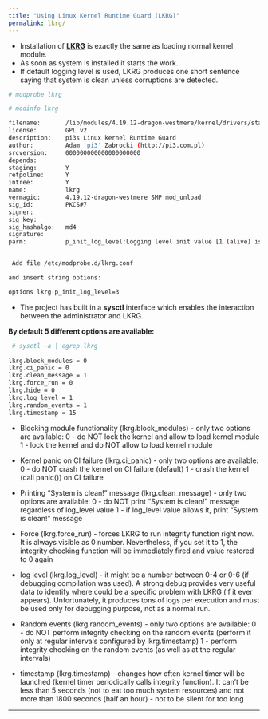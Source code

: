 ```yaml
---
title: "Using Linux Kernel Runtime Guard (LKRG)"
permalink: lkrg/
---
```


 - Installation of [**LKRG**](http://openwall.info/wiki/p_lkrg/Protected_Features) is exactly the same as loading normal kernel module. 
 - As soon as system is installed it starts the work. 
 - If default logging level is used, LKRG produces one short sentence saying that system is clean unless corruptions are detected.

```bash
# modprobe lkrg

# modinfo lkrg

filename:       /lib/modules/4.19.12-dragon-westmere/kernel/drivers/staging/lkrg/lkrg.ko
license:        GPL v2
description:    pi3s Linux kernel Runtime Guard
author:         Adam 'pi3' Zabrocki (http://pi3.com.pl)
srcversion:     000000000000000000000
depends:
staging:        Y
retpoline:      Y
intree:         Y
name:           lkrg
vermagic:       4.19.12-dragon-westmere SMP mod_unload 
sig_id:         PKCS#7
signer:
sig_key:
sig_hashalgo:   md4
signature:
parm:           p_init_log_level:Logging level init value [1 (alive) is default] (uint)


 Add file /etc/modprobe.d/lkrg.conf

and insert string options:

options lkrg p_init_log_level=3
```

 - The project has built in a **sysctl** interface which enables the interaction between the administrator and LKRG. 
 
 **By default 5 different options are available:**

```bash
 # sysctl -a | egrep lkrg
 
lkrg.block_modules = 0
lkrg.ci_panic = 0
lkrg.clean_message = 1
lkrg.force_run = 0
lkrg.hide = 0
lkrg.log_level = 1
lkrg.random_events = 1
lkrg.timestamp = 15
```

 - Blocking module functionality (lkrg.block_modules) - only two options are
    available:
        0 - do NOT lock the kernel and allow to load kernel module
        1 - lock the kernel and do NOT allow to load kernel module

 - Kernel panic on CI failure (lkrg.ci_panic) - only two options are
    available:
        0 - do NOT crash the kernel on CI failure (default)
        1 - crash the kernel (call panic()) on CI failure

 - Printing "System is clean!" message (lkrg.clean_message) - only two options
    are available:
        0 - do NOT print "System is clean!" message regardless of log_level
            value
        1 - if log_level value allows it, print "System is clean!" message

 - Force (lkrg.force_run) - forces LKRG to run integrity function right now.
    It is always visible as 0 number. Nevertheless, if you set it to 1, the
    integrity checking function will be immediately fired and value restored to
    0 again

 - log level (lkrg.log_level) - it might be a number between 0-4 or 0-6 (if
    debugging compilation was used). A strong debug provides very useful data
    to identify where could be a specific problem with LKRG (if it ever
    appears). Unfortunately, it produces tons of logs per execution and must be
    used only for debugging purpose, not as a normal run.
    
 - Random events (lkrg.random_events) - only two options are available:
    0 - do NOT perform integrity checking on the random events (perform it
        only at regular intervals configured by lkrg.timestamp)
    1 - perform integrity checking on the random events (as well as at the
        regular intervals)

 - timestamp (lkrg.timestamp) - changes how often kernel timer will be
    launched (kernel timer periodically calls integrity function). It can't be
    less than 5 seconds (not to eat too much system resources) and not more
    than 1800 seconds (half an hour) - not to be silent for too long


---


